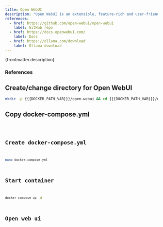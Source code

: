 ```yaml
---
title: Open WebUI
description: "Open WebUI is an extensible, feature-rich and user-friendly self-hosted AI platform designed to operate entirely offline. It supports various LLM runners like Ollama and OpenAI-compatible APIs, with built-in inference engine for RAG, making it a powerful AI deployment solution."
references:
  - href: https://github.com/open-webui/open-webui
    label: GitHub repo
  - href: https://docs.openwebui.com/
    label: Docs
  - href: https://ollama.com/download
    label: Ollama download
---
```



<p>{frontmatter.description}</p>

### References

<ReferenceLinks references={frontmatter.references} />

## Create/change directory for Open WebUI

```sh
mkdir -p {{{DOCKER_PATH_VAR}}}/open-webui && cd {{{DOCKER_PATH_VAR}}}/open-webui
```

## Copy docker-compose.yml

<Code lang="yml" title="docker-compose.yml" code={yaml} />

## Create docker-compose.yml

```sh
nano docker-compose.yml
```

## Start container

```sh
docker compose up -d
```

## Open web ui

<OpenWebUI port="3004" />
